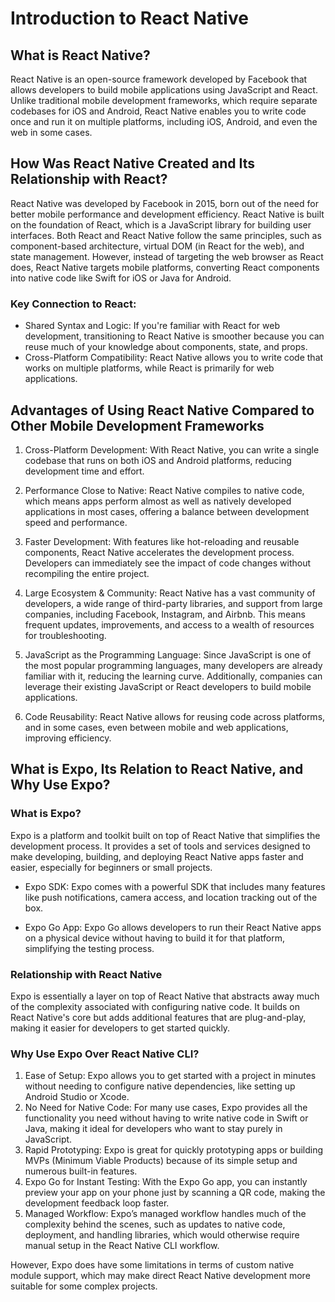 # Introduction to React Native

## What is React Native?

React Native is an open-source framework developed by Facebook that allows developers to build mobile applications using JavaScript and React. Unlike traditional mobile development frameworks, which require separate codebases for iOS and Android, React Native enables you to write code once and run it on multiple platforms, including iOS, Android, and even the web in some cases.

## How Was React Native Created and Its Relationship with React?

React Native was developed by Facebook in 2015, born out of the need for better mobile performance and development efficiency. React Native is built on the foundation of React, which is a JavaScript library for building user interfaces. Both React and React Native follow the same principles, such as component-based architecture, virtual DOM (in React for the web), and state management. However, instead of targeting the web browser as React does, React Native targets mobile platforms, converting React components into native code like Swift for iOS or Java for Android.

### Key Connection to React:

- Shared Syntax and Logic: If you're familiar with React for web development, transitioning to React Native is smoother because you can reuse much of your knowledge about components, state, and props.
- Cross-Platform Compatibility: React Native allows you to write code that works on multiple platforms, while React is primarily for web applications.

## Advantages of Using React Native Compared to Other Mobile Development Frameworks

1. Cross-Platform Development: With React Native, you can write a single codebase that runs on both iOS and Android platforms, reducing development time and effort.

2. Performance Close to Native: React Native compiles to native code, which means apps perform almost as well as natively developed applications in most cases, offering a balance between development speed and performance.

3. Faster Development: With features like hot-reloading and reusable components, React Native accelerates the development process. Developers can immediately see the impact of code changes without recompiling the entire project.

4. Large Ecosystem & Community: React Native has a vast community of developers, a wide range of third-party libraries, and support from large companies, including Facebook, Instagram, and Airbnb. This means frequent updates, improvements, and access to a wealth of resources for troubleshooting.

5. JavaScript as the Programming Language: Since JavaScript is one of the most popular programming languages, many developers are already familiar with it, reducing the learning curve. Additionally, companies can leverage their existing JavaScript or React developers to build mobile applications.

6. Code Reusability: React Native allows for reusing code across platforms, and in some cases, even between mobile and web applications, improving efficiency.

## What is Expo, Its Relation to React Native, and Why Use Expo?

### What is Expo?

Expo is a platform and toolkit built on top of React Native that simplifies the development process. It provides a set of tools and services designed to make developing, building, and deploying React Native apps faster and easier, especially for beginners or small projects.

- Expo SDK: Expo comes with a powerful SDK that includes many features like push notifications, camera access, and location tracking out of the box.

- Expo Go App: Expo Go allows developers to run their React Native apps on a physical device without having to build it for that platform, simplifying the testing process.

### Relationship with React Native

Expo is essentially a layer on top of React Native that abstracts away much of the complexity associated with configuring native code. It builds on React Native's core but adds additional features that are plug-and-play, making it easier for developers to get started quickly.

### Why Use Expo Over React Native CLI?

1. Ease of Setup: Expo allows you to get started with a project in minutes without needing to configure native dependencies, like setting up Android Studio or Xcode.
2. No Need for Native Code: For many use cases, Expo provides all the functionality you need without having to write native code in Swift or Java, making it ideal for developers who want to stay purely in JavaScript.
3. Rapid Prototyping: Expo is great for quickly prototyping apps or building MVPs (Minimum Viable Products) because of its simple setup and numerous built-in features.
4. Expo Go for Instant Testing: With the Expo Go app, you can instantly preview your app on your phone just by scanning a QR code, making the development feedback loop faster.
5. Managed Workflow: Expo’s managed workflow handles much of the complexity behind the scenes, such as updates to native code, deployment, and handling libraries, which would otherwise require manual setup in the React Native CLI workflow.

However, Expo does have some limitations in terms of custom native module support, which may make direct React Native development more suitable for some complex projects.
